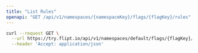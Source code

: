 ```yaml
---
title: "List Rules"
openapi: "GET /api/v1/namespaces/{namespaceKey}/flags/{flagKey}/rules"
---
```


<RequestExample>

```bash cURL
curl --request GET \
  --url https://try.flipt.io/api/v1/namespaces/default/flags/{flagKey}/rules \
  --header 'Accept: application/json'
```

</RequestExample>
